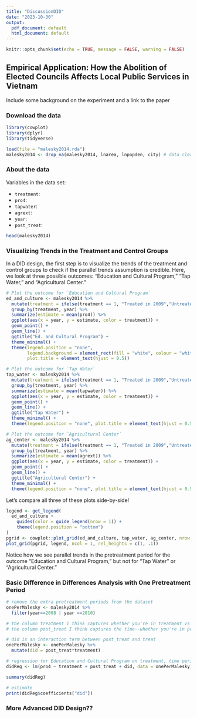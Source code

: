 ```yaml
---
title: "DiscussionDID"
date: "2023-10-30"
output:
  pdf_document: default
  html_document: default
---
```


```r
knitr::opts_chunk$set(echo = TRUE, message = FALSE, warning = FALSE)
```

## Empirical Application: How the Abolition of Elected Councils Affects Local Public Services in Vietnam

Include some background on the experiment and a link to the paper

### Download the data
```r
library(cowplot)
library(dplyr)
library(tidyverse)

load(file = "malesky2014.rda")
malesky2014 <- drop_na(malesky2014, lnarea, lnpopden, city) # data cleaning
```


### About the data

Variables in the data set:

- `treatment`: 
- `pro4`:
- `tapwater`:
- `agrext`:
- `year`:
- `post_treat`:

```r
head(malesky2014)
```


### Visualizing Trends in the Treatment and Control Groups

In a DID design, the first step is to visualize the trends of the treatment and control groups to check if the parallel trends assumption is credible. Here, we look at three possible outcomes: "Education and Cultural Program," "Tap Water," and "Agricultural Center."

```r
# Plot the outcome for `Education and Cultural Program`
ed_and_culture <- malesky2014 %>%
  mutate(treatment = ifelse(treatment == 1, "Treated in 2009","Untreated")) %>%
  group_by(treatment, year) %>%
  summarize(estimate = mean(pro4)) %>%
  ggplot(aes(x = year, y = estimate, color = treatment)) + 
  geom_point() + 
  geom_line() + 
  ggtitle("Ed. and Cultural Program") +
  theme_minimal() +
  theme(legend.position = "none",
        legend.background = element_rect(fill = "white", colour = "white"),
        plot.title = element_text(hjust = 0.5))

# Plot the outcome for `Tap Water`
tap_water <- malesky2014 %>%
  mutate(treatment = ifelse(treatment == 1, "Treated in 2009","Untreated")) %>%
  group_by(treatment, year) %>%
  summarize(estimate = mean(tapwater)) %>%
  ggplot(aes(x = year, y = estimate, color = treatment)) +
  geom_point() +
  geom_line() +
  ggtitle("Tap Water") +
  theme_minimal() +
  theme(legend.position = "none", plot.title = element_text(hjust = 0.5))

# Plot the outcome for `Agricultural Center`
ag_center <- malesky2014 %>%
  mutate(treatment = ifelse(treatment == 1, "Treated in 2009","Untreated")) %>%
  group_by(treatment, year) %>%
  summarize(estimate = mean(agrext)) %>%
  ggplot(aes(x = year, y = estimate, color = treatment)) +
  geom_point() +
  geom_line() +
  ggtitle("Agricultural Center") +
  theme_minimal() + 
  theme(legend.position = "none", plot.title = element_text(hjust = 0.5))
```

Let's compare all three of these plots side-by-side!
```r
legend <- get_legend(
  ed_and_culture + 
    guides(color = guide_legend(nrow = 1)) +
    theme(legend.position = "bottom")
)
pgrid <- cowplot::plot_grid(ed_and_culture, tap_water, ag_center, nrow = 1)
plot_grid(pgrid, legend, ncol = 1, rel_heights = c(1, .1))
```
Notice how we see parallel trends in the pretreatment period for the outcome "Education and Cultural Program," but not for "Tap Water" or "Agricultural Center."

### Basic Difference in Differences Analysis with One Pretreatment Period

```r
# remove the extra pretreatment periods from the dataset
onePerMalesky <- malesky2014 %>%
  filter(year==2008 | year ==2010)

# the column treatment I think captures whether you're in treatment vs control group
# the column post_treat I think captures the time--whether you're in pre-treatment or post-treatment period

# did is an interaction term between post_treat and treat
onePerMalesky <- onePerMalesky %>%
  mutate(did = post_treat*treatment)

# regression for Education and Cultural Program on treatment, time period, and interaction term
didReg <- lm(pro4 ~ treatment + post_treat + did, data = onePerMalesky)

summary(didReg)

# estimate
print(didReg$coefficients["did"])
```

### More Advanced DID Design??



